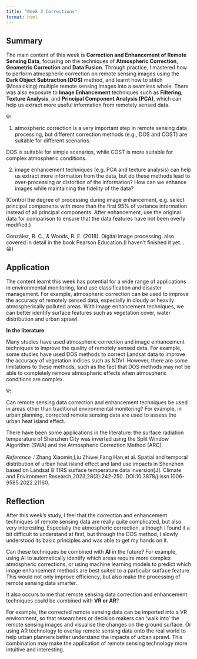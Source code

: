 ```yaml
---
title: "Week 3 Corrections"
format: html
---
```


## Summary

The main content of this week is **Correction and Enhancement of Remote Sensing Data**, focusing on the techniques of **Atmospheric Correction**, **Geometric Correction** and **Data Fusion**. Through practice, I mastered how to perform atmospheric correction on remote sensing images using the **Dark Object Subtraction (DOS)** method, and learnt how to stitch (Mosaicking) multiple remote sensing images into a seamless whole. There was also exposure to **Image Enhancement** techniques such as **Filtering**, **Texture Analysis**, and **Principal Component Analysis (PCA)**, which can help us extract more useful information from remotely sensed data.


**💡:**

1. atmospheric correction is a very important step in remote sensing data processing, but different correction methods (e.g., DOS and COST) are suitable for different scenarios. 

DOS is suitable for simple scenarios, while COST is more suitable for complex atmospheric conditions.

2. image enhancement techniques (e.g. PCA and texture analysis) can help us extract more information from the data, but do these methods lead to over-processing or distortion of the information? How can we enhance images while maintaining the fidelity of the data?

(Control the degree of processing during image enhancement, e.g. select principal components with more than the first 95% of variance information instead of all principal components. After enhancement, use the original data for comparison to ensure that the data features have not been overly modified.)

González, R. C., & Woods, R. E. (2018). Digital image processing. also covered in detail in the book Pearson Education.(I haven't finished it yet...😁)

## Application

The content learnt this week has potential for a wide range of applications in environmental monitoring, land use classification and disaster management. For example, atmospheric correction can be used to improve the accuracy of remotely sensed data, especially in cloudy or heavily atmospherically polluted areas. With image enhancement techniques, we can better identify surface features such as vegetation cover, water distribution and urban sprawl.

**In the literature**

Many studies have used atmospheric correction and image enhancement techniques to improve the quality of remotely sensed data. For example, some studies have used DOS methods to correct Landsat data to improve the accuracy of vegetation indices such as NDVI. However, there are some limitations to these methods, such as the fact that DOS methods may not be able to completely remove atmospheric effects when atmospheric conditions are complex.

**💡:**

Can remote sensing data correction and enhancement techniques be used in areas other than traditional environmental monitoring? For example, in urban planning, corrected remote sensing data are used to assess the urban heat island effect.

There have been some applications in the literature: the surface radiation temperature of Shenzhen City was inverted using the Split Window Algorithm (SWA) and the Atmospheric Correction Method (ARC).

*Reference：*Zhang Xiaomin,Liu Zhiwei,Fang Han,et al. Spatial and temporal distribution of urban heat island effect and land use impacts in Shenzhen based on Landsat 8 TIRS surface temperature data inversion[J]. Climate and Environment Research,2023,28(3):242-250. DOI:10.3878/j.issn.1006-9585.2022.21160.


## Reflection

After this week's study, I feel that the correction and enhancement techniques of remote sensing data are really quite complicated, but also very interesting. Especially the atmospheric correction, although I found it a bit difficult to understand at first, but through the DOS method, I slowly understood its basic principles and was able to get my hands on it.

Can these techniques be combined with **AI** in the future? For example, using AI to automatically identify which areas require more complex atmospheric corrections, or using machine learning models to predict which image enhancement methods are best suited to a particular surface feature. This would not only improve efficiency, but also make the processing of remote sensing data smarter.

It also occurs to me that remote sensing data correction and enhancement techniques could be combined with **VR or AR**?

For example, the corrected remote sensing data can be imported into a VR environment, so that researchers or decision makers can ‘walk into’ the remote sensing images and visualise the changes on the ground surface. Or using AR technology to overlay remote sensing data onto the real world to help urban planners better understand the impacts of urban sprawl. This combination may make the application of remote sensing technology more intuitive and interesting.

